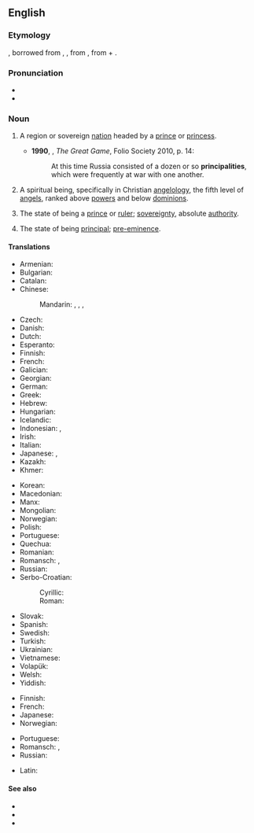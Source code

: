 {{also|Principality}}
==English==

===Etymology===
{{PIE root|en|keh₂p}}
{{suffix|en|principal|ity}}, borrowed from {{bor|en|xno|principalté}}, {{der|en|frm|principalté}}, from {{der|en|LL.|prīncipālitās}}, from {{der|en|la|prīncipālis||principal}} + {{m|la|-tās}}.

===Pronunciation===
* {{IPA|en|/pɹɪnsɪˈpælɪti/}}
* {{hyph|en|prin|ci|pal|i|ty}}

===Noun===
{{en-noun|~|principalities}}

# {{lb|en|countable}} A region or sovereign [[nation]] headed by a [[prince]] or [[princess]]. {{defdate|from 14th c.}}
#* '''1990''', {{w|Peter Hopkirk}}, ''The Great Game'', Folio Society 2010, p. 14:
#*: At this time Russia consisted of a dozen or so '''principalities''', which were frequently at war with one another.
# {{lb|en|theology|countable}} A spiritual being, specifically in Christian [[angelology]], the fifth level of [[angel]]s, ranked above [[power]]s and below [[dominion]]s. {{defdate|from 16th c.}}
# {{lb|en|obsolete}} The state of being a [[prince]] or [[ruler]]; [[sovereignty]], absolute [[authority]]. {{defdate|14th-19th c.}}
# {{lb|en|now|_|rare}} The state of being [[principal]]; [[pre-eminence]]. {{defdate|from 14th c.}}

====Translations====
{{trans-top|region}}
* Armenian: {{t+|hy|իշխանապետություն}}
* Bulgarian: {{t-check|bg|княжество}}
* Catalan: {{t+|ca|principat|m}}
* Chinese:
*: Mandarin: {{t+|cmn|公國}}, {{t+|cmn|公国|tr=gōngguó}}, {{t|cmn|親王國}}, {{t|cmn|亲王国|tr=qīnwángguó}}
* Czech: {{t|cs|knížectví|n}}
* Danish: {{t|da|fyrstedømme|n}}
* Dutch: {{t+|nl|vorstendom|n}}
* Esperanto: {{t|eo|princlando}}
* Finnish: {{t+|fi|ruhtinaskunta}}
* French: {{t+|fr|principauté|f}}
* Galician: {{t|gl|principado|m}}
* Georgian: {{t+|ka|სამთავრო}}
* German: {{t+|de|Fürstentum|n}}
* Greek: {{t+|el|πριγκιπάτο|n}}
* Hebrew: {{t+|he|נסיכות|f|tr=nesikhut}}
* Hungarian: {{t+|hu|fejedelemség}}
* Icelandic: {{t|is|furstadæmi|n}}
* Indonesian: {{t|id|kepangeranan}}, {{q|Liechtenstein}} {{t|id|keharyapatihan}}
* Irish: {{t|ga|prionsacht|f}}
* Italian: {{t+|it|principato|m}}
* Japanese: {{t+|ja|公国|tr=こうこく, kōkoku}}, {{q|around Germany}} {{t+|ja|侯国|tr=こうこく, kōkoku}}
* Kazakh: {{t|kk|кінәздік}}
* Khmer: {{t|km|ក្សត្របុរី|tr=ksat bo’rəy}}
{{trans-mid}}
* Korean: {{t-needed|ko}}
* Macedonian: {{t|mk|кне́жевство|n}}
* Manx: {{t|gv|prinsaght|f}}
* Mongolian: {{t-needed|mn}}
* Norwegian: {{t|no|fyrstedømme|n}}
* Polish: {{t+|pl|księstwo|n}}
* Portuguese: {{t+|pt|principado|m}}
* Quechua: {{t|qu|awkisuyu}}
* Romanian: {{t+|ro|principat|n}}
* Romansch: {{t|rm|principadi|m}} {{q|Rumantsch Grischun|Sursilvan|Surmiran|Puter|Vallader}}, {{t|rm|prinzipadi|m}} {{qualifier|Sutsilvan}}
* Russian: {{t+|ru|кня́жество|n}}
* Serbo-Croatian:
*: Cyrillic: {{t|sh|кне́жевина|f}}
*: Roman: {{t+|sh|knéževina|f}}
* Slovak: {{t|sk|kniežatstvo|n}}
* Spanish: {{t+|es|principado|m}}
* Swedish: {{t|sv|furstendöme|n}}
* Turkish: {{t+|tr|prenslik}}
* Ukrainian: {{t|uk|князі́вство|n}}
* Vietnamese: {{t|vi|công quốc}}
* Volapük: {{t+|vo|plinän}}
* Welsh: {{t|cy|tywysogaeth|f}}
* Yiddish: {{t-needed|yi}}
{{trans-bottom}}

{{trans-top|in angelology}}
* Finnish: {{t+|fi|hallitus}}
* French: {{t+|fr|principauté|f}}
* Japanese: {{t|ja|権天使|tr=ken-tenshi}}
* Norwegian: {{t|no|fyrstedømme|n}}
{{trans-mid}}
* Portuguese: {{t+|pt|principado|m}}
* Romansch: {{t|rm|principadi|m}} {{q|Rumantsch Grischun|Sursilvan|Surmiran|Puter|Vallader}}, {{t|rm|prinzipadi|m}} {{qualifier|Sutsilvan}}
* Russian: {{t+|ru|нача́ла|n-p}}
{{trans-bottom}}

{{checktrans-top}}
* Latin: {{t-check|la|prīncipālitās|f}}
{{trans-mid}}
{{trans-bottom}}

====See also====
* {{l|en|choirs of angels}}
* {{l|en|dominion}}
* {{l|en|power}}